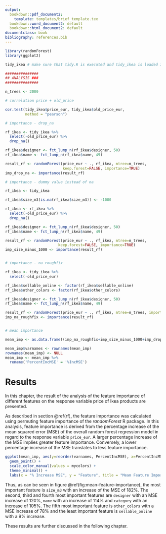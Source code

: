 ```yaml
---
output:
  bookdown::pdf_document2:
    template: templates/brief_template.tex
  bookdown::word_document2: default
  bookdown::html_document2: default
documentclass: book
bibliography: references.bib
---
```


```r
library(randomForest)
library(ggplot2)

tidy_ikea # make sure that tidy.R is executed and tidy_ikea is loaded into memory

###############
## ANALYSIS ###
###############

n_trees <- 2000

# correlation price + old_price

cor.test(tidy_ikea$price_eur, tidy_ikea$old_price_eur, 
         method = "pearson")

# importance - drop_na

rf_ikea <- tidy_ikea %>%
  select(-old_price_eur) %>%
  drop_na()

rf_ikea$designer <- fct_lump_n(rf_ikea$designer, 50)
rf_ikea$name <- fct_lump_n(rf_ikea$name, 49)

result_rf <- randomForest(price_eur ~ ., rf_ikea, ntree=n_trees,
                          keep.forest=FALSE, importance=TRUE)
imp_drop_na <- importance(result_rf)

# importance - dummy value instead of na

rf_ikea <- tidy_ikea 

rf_ikea$size_m3[is.na(rf_ikea$size_m3)] <- -1000

rf_ikea <- rf_ikea %>%
  select(-old_price_eur) %>%
  drop_na()

rf_ikea$designer <- fct_lump_n(rf_ikea$designer, 50)
rf_ikea$name <- fct_lump_n(rf_ikea$name, 49)

result_rf <- randomForest(price_eur ~ ., rf_ikea, ntree=n_trees,
                        keep.forest=FALSE, importance=TRUE)
imp_size_minus_1000 <- importance(result_rf)


# importance - na roughfix

rf_ikea <- tidy_ikea %>%
  select(-old_price_eur)

rf_ikea$sellable_online <- factor(rf_ikea$sellable_online)
rf_ikea$other_colors <- factor(rf_ikea$other_colors)

rf_ikea$designer <- fct_lump_n(rf_ikea$designer, 50)
rf_ikea$name <- fct_lump_n(rf_ikea$name, 49)

result_rf <- randomForest(price_eur ~ ., rf_ikea, ntree=n_trees, importance=TRUE, na.action = na.roughfix)
imp_na_roughfix <- importance(result_rf)


# mean importance

mean_imp <- as.data.frame((imp_na_roughfix+imp_size_minus_1000+imp_drop_na)/3)

mean_imp$varnames <- rownames(mean_imp)
rownames(mean_imp) <- NULL
mean_imp <- mean_imp %>%
  rename('PercentIncMSE' = '%IncMSE')
```

# Results {#results}
\hfill\textcolor{gray}{by J. Pein}

In this chapter, the result of the analysis of the feature importance of different features on the response variable price of Ikea products are presented.

As described in section \@ref(rf), the feature importance was calculated using permuting feature importance of the _randomForest_ R package. In this analysis, feature importance is derived from the percentage increase of the mean squared error (MSE) of the overall random forest regression model in regard to the response variable `price_eur`. A larger percentage increase of the MSE implies greater feature importance. Conversely, a lower percentage increase of the MSE translates to less  feature importance.

```r
ggplot(mean_imp, aes(y=reorder(varnames, PercentIncMSE), x=PercentIncMSE)) + 
  geom_point() +
  scale_color_manual(values = mycolors) +
  theme_minimal() +
  labs(x = "% Increase MSE", y = "Feature", title = "Mean Feature Importance")
```


Thus, as can be seen in figure \@ref(fig:mean-feature-importance), the most important feature is `size_m3`  with an increase of the MSE of 182%. The second, third and fourth most important features are `designer` with an MSE increase of 120%, `name` with an increase of 114% and `category` with an increase of 105%. The fifth most important feature is `other_colors` with a MSE increase of 78% and the least important feature is `sellable_online` with a 9% increase.

These results are further discussed in the following chapter.



